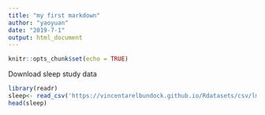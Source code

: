 ```yaml
---
title: "my first markdown"
author: "yaoyuan"
date: "2019-7-1"
output: html_document
---
```


```r
knitr::opts_chunk$set(echo = TRUE)
```
Download sleep study data
```r
library(readr)
sleep<- read_csv('https://vincentarelbundock.github.io/Rdatasets/csv/lme4/sleepstudy.csv')
head(sleep)
```